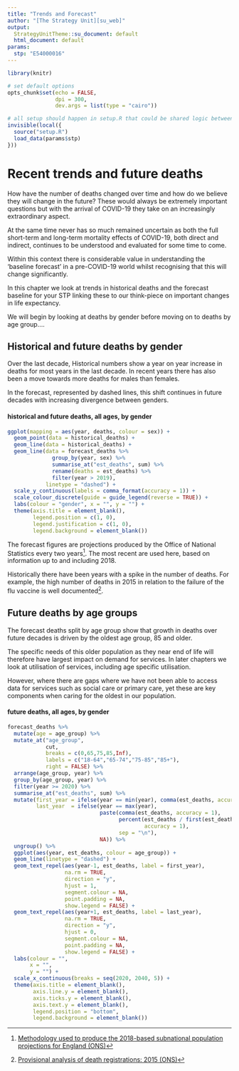 ```yaml
---
title: "Trends and Forecast"
author: "[The Strategy Unit][su_web]"
output:
  StrategyUnitTheme::su_document: default
  html_document: default
params:
  stp: "E54000016"
---
```


```r

library(knitr)

# set default options
opts_chunk$set(echo = FALSE,
               dpi = 300,
               dev.args = list(type = "cairo"))

# all setup should happen in setup.R that could be shared logic between files
invisible(local({
  source("setup.R")
  load_data(params$stp)
}))
```

# Recent trends and future deaths

How have the number of deaths changed over time and how do we believe they will
change in the future? These would always be  extremely important questions but 
with the arrival  of COVID-19 they take on an increasingly extraordinary aspect. 

At the same time never has so much remained uncertain as both the full 
short-term and long-term mortality effects of COVID-19, both direct and 
indirect, continues to be understood and evaluated for some time to come.

Within this context there is considerable value in understanding the ‘baseline
forecast’ in a pre-COVID-19 world whilst recognising that this will change
significantly.

In this chapter we look at trends in historical deaths and the forecast baseline
for your STP linking these to our think-piece on important changes in life
expectancy.

We will begin by looking at deaths by gender before moving on to deaths by age
group….

## Historical and future deaths by gender

Over the last decade, Historical numbers show a year on year increase in deaths
for most years in the last decade. In recent years there has also been a move
towards more deaths for males than females.   

In the forecast, represented by dashed lines, this shift continues in future
decades with increasing divergence between genders. <link to SW life expectancy>


#### historical and future deaths, all ages, by gender

```r
ggplot(mapping = aes(year, deaths, colour = sex)) +
  geom_point(data = historical_deaths) +
  geom_line(data = historical_deaths) +
  geom_line(data = forecast_deaths %>%
              group_by(year, sex) %>%
              summarise_at("est_deaths", sum) %>%
              rename(deaths = est_deaths) %>%
              filter(year > 2019),
            linetype = "dashed") +
  scale_y_continuous(labels = comma_format(accuracy = 1)) +
  scale_colour_discrete(guide = guide_legend(reverse = TRUE)) +
  labs(colour = "gender", x = "", y = "") +
  theme(axis.title = element_blank(),
        legend.position = c(1, 0),
        legend.justification = c(1, 0),
        legend.background = element_blank())
```

The forecast figures are projections produced by the Office of National
Statistics every two years[^1]. The most recent are used here, based on
information up to and including 2018.  

Historically there have been years with a spike in the number of deaths. For
example, the high number of deaths in 2015 in relation to the failure of the flu
vaccine is well documented[^2].

## Future deaths by age groups

The forecast deaths split by age group show that growth in deaths over future
decades is driven by the oldest age group, 85 and older. 

The specific needs of this older population as they near end of life will 
therefore have largest impact on demand for services. In later chapters we look
at utilisation of services, including age specific utilisation.

However, where there are gaps where we have not been able to access data for
services such as social care or primary care, yet these are key components when
caring for the oldest in our population.   

#### future deaths, all ages, by gender

```r
forecast_deaths %>%
  mutate(age = age_group) %>%
  mutate_at("age_group",
            cut,
            breaks = c(0,65,75,85,Inf),
            labels = c("18-64","65-74","75-85","85+"),
            right = FALSE) %>%
  arrange(age_group, year) %>%
  group_by(age_group, year) %>%
  filter(year >= 2020) %>%
  summarise_at("est_deaths", sum) %>%
  mutate(first_year = ifelse(year == min(year), comma(est_deaths, accuracy = 1), NA),
         last_year  = ifelse(year == max(year),
                             paste(comma(est_deaths, accuracy = 1),
                                   percent(est_deaths / first(est_deaths) - 1,
                                           accuracy = 1),
                                   sep = "\n"),
                             NA)) %>%
  ungroup() %>%
  ggplot(aes(year, est_deaths, colour = age_group)) +
  geom_line(linetype = "dashed") +
  geom_text_repel(aes(year-1, est_deaths, label = first_year),
                  na.rm = TRUE,
                  direction = "y",
                  hjust = 1,
                  segment.colour = NA,
                  point.padding = NA,
                  show.legend = FALSE) +
  geom_text_repel(aes(year+1, est_deaths, label = last_year),
                  na.rm = TRUE,
                  direction = "y",
                  hjust = 0,
                  segment.colour = NA,
                  point.padding = NA,
                  show.legend = FALSE) +
  labs(colour = "",
       x = "",
       y = "") +
  scale_x_continuous(breaks = seq(2020, 2040, 5)) +
  theme(axis.title = element_blank(),
        axis.line.y = element_blank(),
        axis.ticks.y = element_blank(),
        axis.text.y = element_blank(),
        legend.position = "bottom",
        legend.background = element_blank())
```

[//]: <> (URL's / Footnotes ---------------------------------------------------)
[su_email]: mailto:Strategy.Unit@nhs.net
[su_web]: https://www.strategyunitwm.nhs.uk/

[^1]: [Methodology used to produce the 2018-based subnational population projections for England (ONS)](https://www.ons.gov.uk/peoplepopulationandcommunity/populationandmigration/populationprojections/methodologies/methodologyusedtoproducethe2018basedsubnationalpopulationprojectionsforengland)

[^2]: [Provisional analysis of death registrations: 2015 (ONS)](https://www.ons.gov.uk/peoplepopulationandcommunity/birthsdeathsandmarriages/deaths/articles/provisionalanalysisofdeathregistrations/2015)
